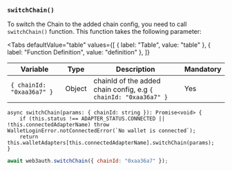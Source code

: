 
### `switchChain()`

To switch the Chain to the added chain config, you need to call `switchChain()` function. This function takes the following parameter:

<Tabs
  defaultValue="table"
  values={[
    { label: "Table", value: "table" },
    { label: "Function Definition", value: "definition" },
  ]}
>

<TabItem value="table">

| Variable                  | Type   | Description                                                      | Mandatory |
| ------------------------- | ------ | ---------------------------------------------------------------- | --------- |
| `{ chainId: "0xaa36a7" }` | Object | chainId of the added chain config, e.g `{ chainId: "0xaa36a7" }` | Yes       |

</TabItem>

<TabItem value="definition">

```tsx
async switchChain(params: { chainId: string }): Promise<void> {
    if (this.status !== ADAPTER_STATUS.CONNECTED || !this.connectedAdapterName) throw WalletLoginError.notConnectedError(`No wallet is connected`);
    return this.walletAdapters[this.connectedAdapterName].switchChain(params);
}
```

</TabItem>

</Tabs>

```javascript
await web3auth.switchChain({ chainId: "0xaa36a7" });
```
